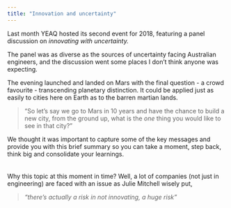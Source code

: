 ```yaml
---
title: "Innovation and uncertainty"
---
```


Last month YEAQ hosted its second event for 2018, featuring a panel discussion on _innovating with uncertainty._ 

The panel was as diverse as the sources of uncertainty facing Australian engineers, and the discussion went some places I don't think anyone was expecting.

The evening launched and landed on Mars with the final question - a crowd favourite - transcending planetary distinction. It could be applied just as easily to cities here on Earth as to the barren martian lands.

> "So let’s say we go to Mars in 10 years and have the chance to build a new city, from the ground up, what is the _one_ thing you would like to see in that city?"

We thought it was important to capture some of the key messages and provide you with this brief summary so you can take a moment, step back, think big and consolidate your learnings.\
\
\
Why this topic at this moment in time? Well, a lot of companies (not just in engineering) are faced with an issue as Julie Mitchell wisely put,

> _"there's actually a risk in not innovating, a huge risk"_

